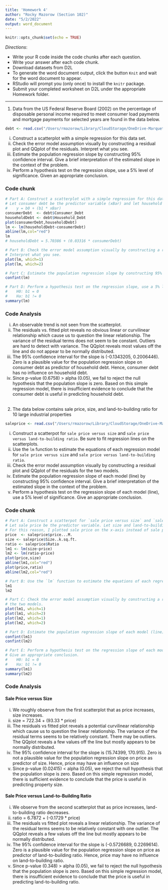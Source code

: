 ```yaml
---
title: 'Homework 4'
author: "Rocky Mazorow (Section 102)"
date: "5/2/2022"
output: word_document
---
```


```r
knitr::opts_chunk$set(echo = TRUE)
```

*Directions*: 

* Write your R code inside the code chunks after each question.
* Write your answer after each code chunk.
* Download datasets from D2L
* To generate the word document output, click the button `Knit` and wait for the word document to appear.
* RStudio will prompt you (only once) to install the `knitr` package.
* Submit your completed worksheet on D2L under the appropriate Homework folder.

***

1. Data from the US Federal Reserve Board (2002) on the percentage of disposable personal income required to meet consumer load payments and mortgage payments for selected years are found in the data below.

```r
debt <- read.csv("/Users/rmazorow/Library/CloudStorage/OneDrive-MarquetteUniversity/School Work/MSSC 5931/Intro-to-R-Prog/data/debt.csv", header = TRUE)
```

  i) Construct a scatterplot with a simple regression for this data set.      
  ii) Check the error model assumption visually by constructing a residual plot and QQplot of the residuals. Interpret what you see.  
  iii) Estimate the population regression slope by constructing 95\% confidence interval. Give a brief interpretation of the estimated slope in the context of the problem.  
  iv) Perform a hypothesis test on the regression slope, use a 5\% level of significance. Given an appropriate conclusion.



### Code chunk
```r
# Part A: Construct a scatterplot with a simple regression for this data set.   
# Let consumer debt be the predictor variable (xBar) and let household debt be the response variable (y).
#    y = b0 + (b1 * xBar)
consumerDebt  <- debt$Consumer_Debt
householdDebt <- debt$Household_Debt
plot(consumerDebt,householdDebt)
lm <- lm(householdDebt~consumerDebt)
abline(lm,col="red")
lm
# householdDebt = 5.70386 + (0.03316 * consumerDebt)

# Part B: Check the error model assumption visually by constructing a residual plot and QQplot of the residuals. 
# Interpret what you see.  
plot(lm, which=1)
plot(lm, which=2)

# Part C: Estimate the population regression slope by constructing 95% confidence interval. Give a brief interpretation of the estimated slope in the context of the problem.  
confint(lm)

# Part D: Perform a hypothesis test on the regression slope, use a 5% level of significance. Given an appropriate conclusion.
#    H0: b1 = 0
#    Ha: b1 != 0
summary(lm)   

```

### Code Analysis
i) An observable trend is not seen from the scatterplot.
ii) The residuals vs. fitted plot reveals no obvious linear or curvilinear relationship which cause us to question the linear relationship. The variance of the residual terms does not seem to be constant. Outliers are hard to detect with variance. The QQplot reveals most values off the line and do not appear to be normally distributed.
iii) The 95% confidence interval for the slope is (-0.1343205, 0.2006446). Zero is a plausible value for the population regression slope on consumer debt as predictor of household debt. Hence, consumer debt has no influence on household debt.
iv) Since p-value (0.6758) > alpha (0.05), we fail to reject the null hypothesis that the population slope is zero. Based on this simple regression model, there is insufficient evidence to conclude that the consumer debt is useful in predicting household debt.
&nbsp;  
&nbsp; 

2. The data below contains sale price, size, and land-to-building ratio for 10 large industrial properties

```r
saleprice <- read.csv("/Users/rmazorow/Library/CloudStorage/OneDrive-MarquetteUniversity/School Work/MSSC 5931/Intro-to-R-Prog/data/saleprice.csv", header = TRUE)
```

  i) Construct a scatterpot for `sale price versus size` and `sale price versus land-to-building ratio`. Be sure to fit regression lines on the scatterplots.    
  ii) Use the `lm` function to estimate the equations of each regression model for `sale price versus size` and `sale price versus land-to-building ratio`.  
  iii) Check the error model assumption visually by constructing a residual plot and QQplot of the residuals for the two models.  
  iv) Estimate the population regression slope of each model (line) by constructing 95\% confidence interval. Give a brief interpretation of the estimated slope in the context of the problem.    
  v) Perform a hypothesis test on the regression slope of each model (line), use a 5\% level of significance. Give an appropriate conclusion.

### Code chunk
```r
# Part A: Construct a scatterpot for `sale price versus size` and `sale price versus land-to-building ratio`. Be sure to fit regression lines on the scatterplots.  
# Let sale price be the predictor variable. Let size and land-to-building ratio be the response variables.
# For this reason, I plotted sale price on the x-axis instead of sale price versus size.
price  <- saleprice$price...M.
size <- saleprice$Size..k.sq.ft.
ratio <- saleprice$Ratio
lm1 <- lm(size~price)
lm2 <- lm(ratio~price)
plot(price,size)
abline(lm1,col="red")
plot(price,ratio)
abline(lm2,col="red")

# Part B: Use the `lm` function to estimate the equations of each regression model for `sale price versus size` and `sale price versus land-to-building ratio`.  
lm1
lm2

# Part C: Check the error model assumption visually by constructing a residual plot and QQplot of the residuals for 
# the two models.  
plot(lm1, which=1)
plot(lm1, which=2)
plot(lm2, which=1)
plot(lm2, which=2)

# Part D: Estimate the population regression slope of each model (line) by constructing 95% confidence interval. Give a brief interpretation of the estimated slope in the context of the problem.   
confint(lm1)
confint(lm2)

# Part E: Perform a hypothesis test on the regression slope of each model (line), use a 5% level of significance. 
# Give an appropriate conclusion.
#    H0: b1 = 0
#    Ha: b1 != 0
summary(lm1)   
summary(lm2)   

```

### Code Analysis
#### Sale Price versus Size
i) We roughly observe from the first scatterplot that as price increases, size increases.
ii) size = 722.34 + (93.33 * price)
iii) The residuals vs fitted plot reveals a potential curvilinear relationship which cause us to question the linear relationship. The variance of the residual terms seems to be relatively constant. There may be outliers. The QQplot reveals a few values off the line but mostly appears to be normally distributed.
iv) The 95% confidence interval for the slope is (15.74399, 170.915). Zero is not a plausible value for the population regression slope on price as predictor of size. Hence, price may have an influence on size
v) Since p-value (0.02415) < alpha (0.05), we reject the null hypothesis that the population slope is zero. Based on this simple regression model, there is sufficient evidence to conclude that the price is useful in predicting property size.  

#### Sale Price versus Land-to-Building Ratio
i) We observe from the second scatterplot that as price increases, land-to-building ratio decreases.
ii) ratio = 6.7872 + (-0.1729 * price)
iii) The residuals vs fitted plot reveals a linear relationship. The variance of the residual terms seems to be relatively constant with one outlier. The QQplot reveals a few values off the line but mostly appears to be normally distributed.
iv) The 95% confidence interval for the slope is (-0.5726689, 0.2269614). Zero is a plausible value for the population regression slope on price as predictor of land-to-building ratio. Hence, price may have no influence on land-to-building ratio.
v) Since p-value (0.348) > alpha (0.05), we fail to reject the null hypothesis that the population slope is zero. Based on this simple regression model, there is insufficient evidence to conclude that the price is useful in predicting land-to-building ratio.
&nbsp;  
&nbsp; 